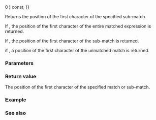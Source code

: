 {{cpp/regex/match_results/title|position}}
{{cpp/regex/match_results/navbar}}
{{ddcl|since=c++11|
difference_type position( size_type n {{=}} 0 ) const;
}}

Returns the position of the first character of the specified sub-match.

If {{c|1=n == 0}}, the position of the first character of the entire matched expression is returned.

If {{c|n &gt; 0 &amp;&amp; n &lt; size()}}, the position of the first character of the {{c|n}}{{sup|th}} sub-match is returned.

if {{c|1=n &gt;= size()}}, a position of the first character of the unmatched match is returned.

{{cpp/precondition|{{rlpf|ready}} must be {{c|true}}.}}

===Parameters===
{{par begin}}
{{par|n|integral number specifying which match to examine}}
{{par end}}

===Return value===
The position of the first character of the specified match or sub-match.

===Example===
{{example
|code=
#include &lt;iostream&gt;
#include &lt;regex&gt;
#include &lt;string&gt;

int main()
{
    std::regex re("a(a)*b");
    std::string target("aaab");
    std::smatch sm;

    std::regex_match(target, sm, re);
    std::cout &lt;&lt; sm.position(1) &lt;&lt; '\n';
}
|output=
2
}}

===See also===
{{dsc begin}}
{{dsc inc|cpp/regex/match_results/dsc operator_at}}
{{dsc end}}

{{langlinks|de|es|fr|it|ja|pt|ru|zh}}